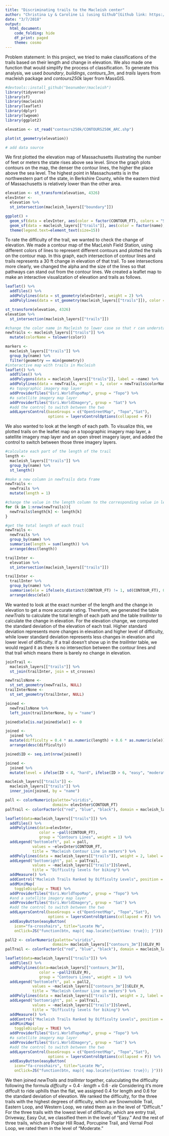 ```yaml
---
title: "Discriminating trails to the Macleish center"
author: "Christina Ly & Caroline Li (using Github^[Github link: https://github.com/ChristinaLyu/miniProject3.git])"
date: "3/7/2018"
output: 
  html_document:
    code_folding: hide
    df_print: paged
    theme: cosmo
---
```

Problem statement: In this project, we tried to make classifications of the trails based on their length and change in elevation. We also made one function that would simplify the process of classification. To generate this analysis, we used *boundary*, *buildings*, *contours_3m*, and *trails* layers from macleish package and *contours250k* layer from MassGIS.

```r
#devtools::install_github("beanumber/macleish")
library(tidyverse)
library(sf)
library(macleish)
library(leaflet)
library(dplyr)
library(lwgeom)
library(ggplot2)
```

```r
elevation <- st_read("contours250k/CONTOURS250K_ARC.shp")
```

```r
plot(st_geometry(elevation))

# add data source
```

We first plotted the elevation map of Massachusetts illustrating the number of feet or meters the state rises above sea level. Since the graph plots contours on the map, the denser the contour lines, the higher the place above the sea level. The highest point in Massachusetts is in the northwestern part of the state, in Berkshire County, while the eastern third of Massachusetts is relatively lower than the other area.

```r
elevation <- st_transform(elevation, 4326)
elevInter <- 
  elevation %>%
  st_intersection(macleish_layers[["boundary"]])

ggplot() + 
  geom_sf(data = elevInter, aes(color = factor(CONTOUR_FT), colors = "Set1")) +
  geom_sf(data = macleish_layers[["trails"]], aes(color = factor(name), alpha = 0.8, lwd = 1.2)) +
  theme(legend.text=element_text(size=15))
```

To rate the difficulty of the trail, we wanted to check the change of elevation. We made a contour map of the MacLeish Field Station, using different colors of lines to represent different contours and plotted the trails on the contour map. In this graph, each intersection of contour lines and trails represents a 30 ft change in elevation of that trail. To see intersections more clearly, we changed the alpha and the size of the lines so that pathways can stand out from the contour lines. We created a leaflet map to make an interactive visualization of elevation and trails as follows.

```r
leaflet() %>%
  addTiles() %>%
  addPolylines(data = st_geometry(elevInter), weight = 2) %>%
  addPolylines(data = st_geometry(macleish_layers[["trails"]]), color = macleish_layers[["trails"]]$color)
```

```r
st_transform(elevation, 4326)
elevation %>%
  st_intersection(macleish_layers[["trails"]])
```

```r
#change the color name in Macleish to lower case so that r can understand it
newTrails <- macleish_layers[["trails"]] %>%
  mutate(colorName = tolower(color))

markers <- 
  macleish_layers[["trails"]] %>%
  group_by(name) %>%
  filter(geometry == min(geometry))
#interactive map with trails in Macleish
leaflet() %>%
  addTiles() %>%
  addPolygons(data = macleish_layers[["trails"]], label = ~name) %>%
  addPolylines(data = newTrails, weight = 3, color = newTrails$colorName) %>%
  #a topographic imagery map layer
  addProviderTiles("Esri.WorldTopoMap", group = "Topo") %>% 
  #a satellite imagery map layer
  addProviderTiles("Esri.WorldImagery", group = "Sat") %>%
  #add the control to switch between the two
  addLayersControl(baseGroups = c("OpenSreetMap", "Topo","Sat"),
                   options = layersControlOptions(collapsed = F)) 
```

We also wanted to look at the length of each path. To visualize this, we plotted trails on the leaflet map on a topographic imagery map layer, a satellite imagery map layer and an open street imagery layer, and added the control to switch between those three imagery layers.

```r
#calculate each part of the length of the trail
length <- 
  macleish_layers[["trails"]] %>%
  group_by(name) %>%
  st_length()

#make a new column in newTrails data frame
newTrails <- 
  newTrails %>%
  mutate(length = 1)

#change the value in the length column to the corresponding value in length set
for (k in 1:nrow(newTrails)){
  newTrails$length[k] <- length[k]
}

#get the total length of each trail
newTrails <- 
  newTrails %>%
  group_by(name) %>% 
  summarise(length = sum(length)) %>%
  arrange(desc(length))
```

```r
trailInter <- 
  elevation %>%
  st_intersection(macleish_layers[["trails"]])

trailInter <- 
  trailInter %>%
  group_by(name) %>%
  summarise(ele = ifelse(n_distinct(CONTOUR_FT) != 1, sd(CONTOUR_FT), 0)) %>%
  arrange(desc(ele))
```

We wanted to look at the exact number of the length and the change in elevation to get a more accurate rating. Therefore, we generated the table *newTrails* to calculate the total length of each path and the table *trailInter* to calculate the change in elevation. For the elevation change, we computed the standard deviation of the elevation of each trail. Higher standard deviation represents more changes in elevation and higher level of difficulty, while lower standard deviation represents less changes in elevation and lower level of difficulty. If a trail doesn't show up in the *trailInter* table, we would regard it as there is no intersection between the contour lines and that trail which means there is barely no change in elevation. 

```r
joinTrail <- 
  macleish_layers[["trails"]] %>%
  st_join(trailInter, join = st_crosses)

newTrailsNone <- 
  st_set_geometry(newTrails, NULL)
trailInterNone <- 
  st_set_geometry(trailInter, NULL)

joined <- 
  newTrailsNone %>%
  left_join(trailInterNone, by = "name")

joined$ele[is.na(joined$ele)] <- 0

joined <- 
  joined %>%
  mutate(difficulty = 0.4 * as.numeric(length) + 0.6 * as.numeric(ele)) %>%
  arrange(desc(difficulty))

joined$ID <- seq.int(nrow(joined))

joined <- 
  joined %>%
  mutate(level = ifelse(ID < 4, "hard", ifelse(ID > 6, "easy", "moderate")))
```

```r
macleish_layers[["trails"]] <- 
  macleish_layers[["trails"]] %>%
  inner_join(joined, by = "name")
```

```r
pall <- colorNumeric(palette="viridis",
                     domain= elevInter$CONTOUR_FT)
palTrail <- colorFactor(c("red", "blue", "black"), domain = macleish_layers[["trails"]]$level)

leaflet(data=macleish_layers[["trails"]]) %>%
  addTiles() %>%
  addPolylines(data=elevInter, 
               color = ~pall(CONTOUR_FT), 
               group = "Contours Lines", weight = 1) %>%
  addLegend("bottomleft", pal = pall, 
            values = ~elevInter$CONTOUR_FT, 
            title = "Macleish Contour Line in meters") %>%
  addPolylines(data = macleish_layers[["trails"]], weight = 2, label = ~name, color = ~palTrail(level), group = "Trails") %>%
  addLegend("bottomright", pal = palTrail, 
            values = ~macleish_layers[["trails"]]$level, 
            title = "Difficulty levels for biking") %>%
  addMeasure() %>%
  addControl("Macleish Trails Ranked by Difficulty Levels", position = "topleft") %>%
  addMiniMap(
    toggleDisplay = TRUE) %>%
  addProviderTiles("Esri.WorldTopoMap", group = "Topo") %>% 
  #and a satellite imagery map layer
  addProviderTiles("Esri.WorldImagery", group = "Sat") %>%
  #add the control to switch between the two
  addLayersControl(baseGroups = c("OpenSreetMap", "Topo","Sat"),
                   options = layersControlOptions(collapsed = F)) %>%
  addEasyButton(easyButton(
    icon="fa-crosshairs", title="Locate Me",
    onClick=JS("function(btn, map){ map.locate({setView: true}); }")))
```

```r
pall2 <- colorNumeric(palette="viridis",
                     domain= macleish_layers[["contours_3m"]]$ELEV_M)
palTrail <- colorFactor(c("red", "blue", "black"), domain = macleish_layers[["trails"]]$level)

leaflet(data=macleish_layers[["trails"]]) %>%
  addTiles() %>%
  addPolylines(data=macleish_layers[["contours_3m"]], 
               color = ~pall2(ELEV_M), 
               group = "Contours Lines", weight = 1) %>%
  addLegend("bottomleft", pal = pall2, 
            values = ~macleish_layers[["contours_3m"]]$ELEV_M, 
            title = "Macleish Contour Line in meters") %>%
  addPolylines(data = macleish_layers[["trails"]], weight = 2, label = ~name, color = ~palTrail(level), group = "Trails") %>%
  addLegend("bottomright", pal = palTrail, 
            values = ~macleish_layers[["trails"]]$level, 
            title = "Difficulty levels for biking") %>%
  addMeasure() %>%
  addControl("Macleish Trails Ranked by Difficulty Levels", position = "topleft") %>%
  addMiniMap(
    toggleDisplay = TRUE) %>%
  addProviderTiles("Esri.WorldTopoMap", group = "Topo") %>% 
  #a satellite imagery map layer
  addProviderTiles("Esri.WorldImagery", group = "Sat") %>%
  #add the control to switch between the two
  addLayersControl(baseGroups = c("OpenSreetMap", "Topo","Sat"),
                   options = layersControlOptions(collapsed = F)) %>%
  addEasyButton(easyButton(
    icon="fa-crosshairs", title="Locate Me",
    onClick=JS("function(btn, map){ map.locate({setView: true}); }")))
```

We then joined *newTrails* and *trailInter* together, caluculating the difficulty following the formula $diffculty = 0.4 \cdot length+ 0.6\cdot ele$ Considering it's more diffcult to ride uphills than the flat, we assigned 0.4 for length and 0.6 for the standard deviation of elevation. We ranked the difficulty, for the three trails with the highest degrees of difficulty, which are Snowmobile Trail, Eastern Loop, and Western Loop, we rated them as in the level of “Difficult.” For the three trails with the lowest level of difficulty, which are entry trail, Driveway, Easy Out, we classified them in the level of "Easy." And the rest of three trails, which are Poplar Hill Road, Porcupine Trail, and Vernal Pool Loop, we rated them in the level of "Moderate."

